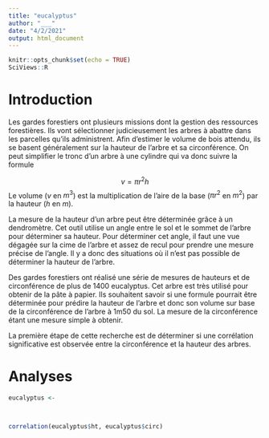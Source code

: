 ```yaml
---
title: "eucalyptus"
author: "___"
date: "4/2/2021"
output: html_document
---
```


```r
knitr::opts_chunk$set(echo = TRUE)
SciViews::R
```

# Introduction

Les gardes forestiers ont plusieurs missions dont la gestion des ressources forestières. Ils vont sélectionner judicieusement les arbres à abattre dans les parcelles qu'ils administrent. Afin d'estimer le volume de bois attendu, ils se basent généralement sur la hauteur de l'arbre et sa circonférence. On peut simplifier le tronc d'un arbre à une cylindre qui va donc suivre la formule 

$$v = \pi r^2h$$
Le volume ($v$ en $m^3$) est la multiplication de l'aire de la base ($\pi r^2$ en $m^2$) par la hauteur ($h$ en $m$).

La mesure de la hauteur d'un arbre peut être déterminée grâce à un dendromètre. Cet outil utilise un angle entre le sol et le sommet de l'arbre pour déterminer sa hauteur. Pour déterminer cet angle, il faut une vue dégagée sur la cime de l'arbre et assez de recul pour prendre une mesure précise de l'angle. Il y a donc des situations où il n'est pas possible de déterminer la hauteur de l'arbre.

Des gardes forestiers ont réalisé une série de mesures de hauteurs et de circonférence de plus de 1400 eucalyptus. Cet arbre est très utilisé pour obtenir de la pâte à papier. Ils souhaitent savoir si une formule pourrait être déterminée pour prédire la hauteur de l'arbre et donc son volume sur base de la circonférence de l'arbre à 1m50 du sol. La mesure de la circonférence étant une mesure simple à obtenir.

La première étape de cette recherche est de déterminer si une corrélation significative est observée entre la circonférence et la hauteur des arbres.

# Analyses

<!---- Consignes
Importez le jeu de données  eucalyptus.
--->

```r
eucalyptus <- 
```


<!--- Consignes
Utilisez la fonction skim() du package `skimr`. Décrivez les données en 2 à 4 lignes.
--->

```r

```

<!--- Consignes
Ajoutez des labels et des unités aux variables utiles. La variable `ht` représente la hauteur en mètre des arbres. La variable circ représente la circonférence en centimètre.
--->

```r

```

<!--- Consignes
Réalisez un graphique adéquat pour représenter la hauteur des arbres en fonction de la circonférence.
--->

```r
correlation(eucalyptus$ht, eucalyptus$circ)
```

<!--- Consignes
Réalisez un test de corrélation adéquat pour mettre en avant la corrélation entre la variable hauteur et la variable circonférence. Décrivez le résultat de votre test. N'oubliez pas de vous fixer la valeur du seuil alpha avant de réaliser votre test.
--->

```r

```


